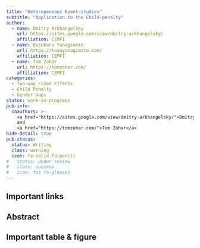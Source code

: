 ```yaml
---
title: "Heterogeneous Event-studies"
subtitle: "Application to the Child-penalty"
author:
  - name: Dmitry Arkhangelsky
    url: https://sites.google.com/view/dmitry-arkhangelsky/
    affiliation: CEMFI
  - name: Kazuharu Yanagimoto
    url: https://kazuyanagimoto.com/
    affiliation: CEMFI
  - name: Tom Zohar
    url: https://tomzohar.com/
    affiliation: CEMFI
categories:
  - Two-way Fixed Effects
  - Child Penalty
  - Gender Gaps
status: work-in-progress
pub-info:
  coauthors: >-
    <a href="https://sites.google.com/view/dmitry-arkhangelsky/">Dmitry Arkhangelsky</a>
    and
    <a href="https://tomzohar.com/">Tom Zohar</a>
hide-detail: true
pub-status: 
  status: Writing
  class: warning
  icon: fa-solid fa-pencil
#   status: Under review
#   class: success
#   icon: fas fa-glasses
---
```


## Important links



## Abstract



## Important table & figure



